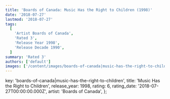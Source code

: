```yaml
---
title: 'Boards of Canada: Music Has the Right to Children (1998)'
date: '2018-07-27'
lastmod: '2018-07-27'
tags:
  [
    'Artist Boards of Canada',
    'Rated 3',
    'Release Year 1998',
    'Release Decade 1990',
  ]
summary: 'Rated 3'
authors: ['default']
images: ['/content/images/boards-of-canada|music-has-the-right-to-children.jpg']
---
```


  key: 'boards-of-canada|music-has-the-right-to-children',
  title: 'Music Has the Right to Children',
  release_year: 1998,
  rating: 6,
  rating_date: '2018-07-27T00:00:00.000Z',
  artist: 'Boards of Canada',
};

<MusicRating data={data} />
